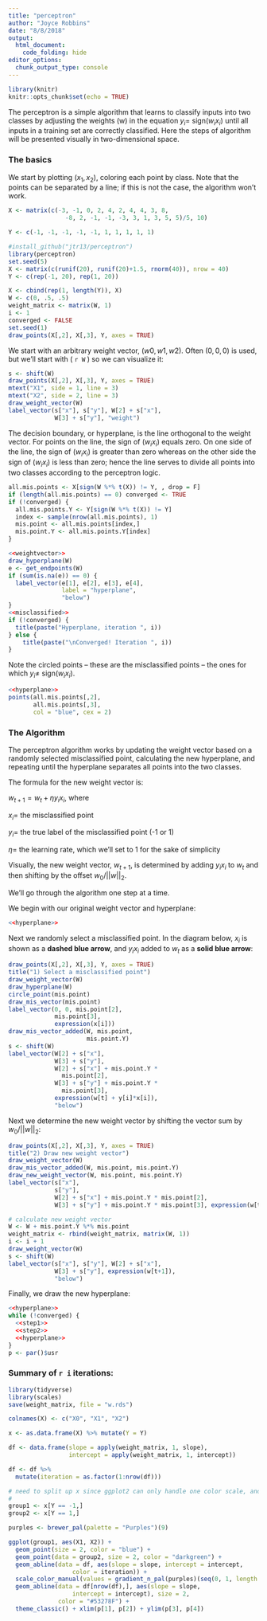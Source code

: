 ```yaml
---
title: "perceptron"
author: "Joyce Robbins"
date: "8/8/2018"
output: 
  html_document:
    code_folding: hide
editor_options: 
  chunk_output_type: console
---
```


```r
library(knitr)
knitr::opts_chunk$set(echo = TRUE)
```

The perceptron is a simple algorithm that learns to classify inputs into two classes by adjusting the weights (w) in the equation $y_i =$ sign$(w_ix_i)$ until all inputs in a training set are correctly classified. Here the steps of algorithm will be presented visually in two-dimensional space.

### The basics

We start by plotting $(x_1, x_2)$, coloring each point by class. Note that the points can be separated by a line; if this is not the case, the algorithm won't work.

```r
X <- matrix(c(-3, -1, 0, 2, 4, 2, 4, 4, 3, 8,
                -8, 2, -1, -1, -3, 3, 1, 3, 5, 5)/5, 10)

Y <- c(-1, -1, -1, -1, -1, 1, 1, 1, 1, 1)
```


```r
#install_github("jtr13/perceptron")
library(perceptron)
set.seed(5)
X <- matrix(c(runif(20), runif(20)+1.5, rnorm(40)), nrow = 40)
Y <- c(rep(-1, 20), rep(1, 20))
```


```r
X <- cbind(rep(1, length(Y)), X)
W <- c(0, .5, .5)
weight_matrix <- matrix(W, 1)
i <- 1
converged <- FALSE
set.seed(1)
draw_points(X[,2], X[,3], Y, axes = TRUE)
```


We start with an arbitrary weight vector, $(w0, w1, w2)$.  Often $(0, 0, 0)$ is used, but we'll start with $($ `r W` $)$ so we can visualize it:

```r
s <- shift(W)
draw_points(X[,2], X[,3], Y, axes = TRUE)
mtext("X1", side = 1, line = 3)
mtext("X2", side = 2, line = 3)
draw_weight_vector(W)
label_vector(s["x"], s["y"], W[2] + s["x"],
             W[3] + s["y"], "weight")
```


The decision boundary, or hyperplane, is the line orthogonal to the weight vector. For points on the line, the sign of $(w_ix_i)$ equals zero. On one side of the line, the sign of $(w_ix_i)$ is greater than zero whereas on the other side the sign of $(w_ix_i)$ is less than zero; hence the line serves to divide all points into two classes according to the perceptron logic.

```r
all.mis.points <- X[sign(W %*% t(X)) != Y, , drop = F]
if (length(all.mis.points) == 0) converged <- TRUE
if (!converged) {
  all.mis.points.Y <- Y[sign(W %*% t(X)) != Y]
  index <- sample(nrow(all.mis.points), 1)
  mis.point <- all.mis.points[index,]
  mis.point.Y <- all.mis.points.Y[index]
}
```


```r
<<weightvector>>
draw_hyperplane(W)
e <- get_endpoints(W)
if (sum(is.na(e)) == 0) {
  label_vector(e[1], e[2], e[3], e[4], 
               label = "hyperplane",
               "below")
}
<<misclassified>>  
if (!converged) {
  title(paste("Hyperplane, iteration ", i))
} else {
    title(paste("\nConverged! Iteration ", i))
}
```


Note the circled points -- these are the misclassified points -- the ones for which $y_i \neq$ sign$(w_ix_i)$.


```r
<<hyperplane>>
points(all.mis.points[,2],
       all.mis.points[,3], 
       col = "blue", cex = 2)
```


### The Algorithm

The perceptron algorithm works by updating the weight vector based on a randomly selected misclassified point, calculating the new hyperplane, and repeating until the hyperplane separates all points into the two classes.

The formula for the new weight vector is:

$w_{t+1} = w_t + \eta y_i x_i$, where  

$x_i =$ the misclassified point  

$y_i =$ the true label of the misclassified point (-1 or 1)  

$\eta =$ the learning rate, which we'll set to 1 for the sake of simplicity

Visually, the new weight vector, $w_{t+1}$, is determined by adding $y_ix_i$ to $w_t$ and then shifting by the offset $w_0/||w||_2$.

We'll go through the algorithm one step at a time.

We begin with our original weight vector and hyperplane:

```r
<<hyperplane>>
```


Next we randomly select a misclassified point. In the diagram below, $x_i$ is shown as a **dashed blue arrow**, and $y_ix_i$ added to $w_t$ as a **solid blue arrow**:


```r
draw_points(X[,2], X[,3], Y, axes = TRUE)
title("1) Select a misclassified point")
draw_weight_vector(W)
draw_hyperplane(W)
circle_point(mis.point)
draw_mis_vector(mis.point)
label_vector(0, 0, mis.point[2],
             mis.point[3],
             expression(x[i]))
draw_mis_vector_added(W, mis.point,
                      mis.point.Y)
s <- shift(W)
label_vector(W[2] + s["x"], 
             W[3] + s["y"],
             W[2] + s["x"] + mis.point.Y *
               mis.point[2],
             W[3] + s["y"] + mis.point.Y *
               mis.point[3],
             expression(w[t] + y[i]*x[i]),
             "below")
```

Next we determine the new weight vector by shifting the vector sum by $w_0/||w||_2$:

```r
draw_points(X[,2], X[,3], Y, axes = TRUE)
title("2) Draw new weight vector")
draw_weight_vector(W)
draw_mis_vector_added(W, mis.point, mis.point.Y)
draw_new_weight_vector(W, mis.point, mis.point.Y)
label_vector(s["x"], 
             s["y"],
             W[2] + s["x"] + mis.point.Y * mis.point[2],
             W[3] + s["y"] + mis.point.Y * mis.point[3], expression(w[t] + y[i]*x[i]), "below")

# calculate new weight vector
W <- W + mis.point.Y %*% mis.point
weight_matrix <- rbind(weight_matrix, matrix(W, 1))
i <- i + 1
draw_weight_vector(W)
s <- shift(W)
label_vector(s["x"], s["y"], W[2] + s["x"],
             W[3] + s["y"], expression(w[t+1]),
             "below")
```

Finally, we draw the new hyperplane:

```r
<<hyperplane>>
while (!converged) {
  <<step1>>
  <<step2>>
  <<hyperplane>>
}    
p <- par()$usr
```

### Summary of `r i` iterations:

```r
library(tidyverse)
library(scales)
save(weight_matrix, file = "w.rds")

colnames(X) <- c("X0", "X1", "X2")

x <- as.data.frame(X) %>% mutate(Y = Y)

df <- data.frame(slope = apply(weight_matrix, 1, slope),
                 intercept = apply(weight_matrix, 1, intercept))

df <- df %>% 
  mutate(iteration = as.factor(1:nrow(df)))

# need to split up x since ggplot2 can only handle one color scale, and I need it for geom_abline
# 
group1 <- x[Y == -1,]
group2 <- x[Y == 1,]

purples <- brewer_pal(palette = "Purples")(9)

ggplot(group1, aes(X1, X2)) + 
  geom_point(size = 2, color = "blue") +
  geom_point(data = group2, size = 2, color = "darkgreen") +
  geom_abline(data = df, aes(slope = slope, intercept = intercept,
                  color = iteration)) + 
  scale_color_manual(values = gradient_n_pal(purples)(seq(0, 1, length.out = nrow(df)))) +
  geom_abline(data = df[nrow(df),], aes(slope = slope,
                  intercept = intercept), size = 2, 
              color = "#53278F") +
  theme_classic() + xlim(p[1], p[2]) + ylim(p[3], p[4])
```

